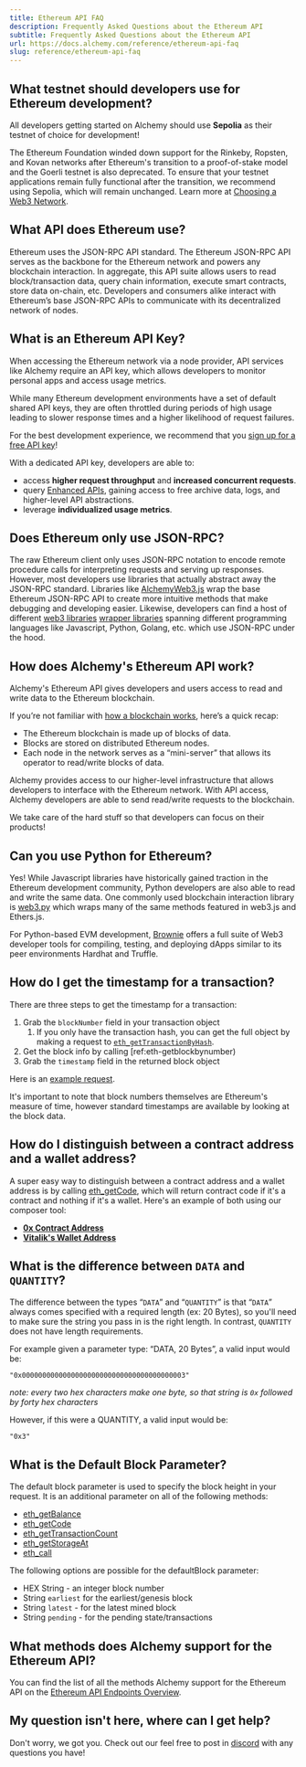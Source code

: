 ```yaml
---
title: Ethereum API FAQ
description: Frequently Asked Questions about the Ethereum API
subtitle: Frequently Asked Questions about the Ethereum API
url: https://docs.alchemy.com/reference/ethereum-api-faq
slug: reference/ethereum-api-faq
---
```


## What testnet should developers use for Ethereum development?

All developers getting started on Alchemy should use **Sepolia** as their testnet of choice for development!

The Ethereum Foundation winded down support for the Rinkeby, Ropsten, and Kovan networks after Ethereum's transition to a proof-of-stake model and the Goerli testnet is also deprecated. To ensure that your testnet applications remain fully functional after the transition, we recommend using Sepolia, which will remain unchanged. Learn more at [Choosing a Web3 Network](/docs/choosing-a-web3-network).

## What API does Ethereum use?

Ethereum uses the JSON-RPC API standard. The Ethereum JSON-RPC API serves as the backbone for the Ethereum network and powers any blockchain interaction. In aggregate, this API suite allows users to read block/transaction data, query chain information, execute smart contracts, store data on-chain, etc. Developers and consumers alike interact with Ethereum’s base JSON-RPC APIs to communicate with its decentralized network of nodes.

## What is an Ethereum API Key?

When accessing the Ethereum network via a node provider, API services like Alchemy require an API key, which allows developers to monitor personal apps and access usage metrics.

While many Ethereum development environments have a set of default shared API keys, they are often throttled during periods of high usage leading to slower response times and a higher likelihood of request failures.

For the best development experience, we recommend that you [sign up for a free API key](https://alchemy.com/?a=bad6a69700)!

With a dedicated API key, developers are able to:

* access **higher request throughput** and **increased concurrent requests**.
* query [Enhanced APIs](/reference/enhanced-apis-overview), gaining access to free archive data, logs, and higher-level API abstractions.
* leverage **individualized usage metrics**.

## Does Ethereum only use JSON-RPC?

The raw Ethereum client only uses JSON-RPC notation to encode remote procedure calls for interpreting requests and serving up responses. However, most developers use libraries that actually abstract away the JSON-RPC standard. Libraries like [AlchemyWeb3.js](/reference/use-alchemyweb3js) wrap the base Ethereum JSON-RPC API to create more intuitive methods that make debugging and developing easier. Likewise, developers can find a host of different [web3 libraries](/docs/alchemy-quickstart-guide#other-web3-libraries) [wrapper libraries](/reference/alchemy-quickstart-guide#other-web3-libraries) spanning different programming languages like Javascript, Python, Golang, etc. which use JSON-RPC under the hood.

## How does Alchemy's Ethereum API work?

Alchemy's Ethereum API gives developers and users access to read and write data to the Ethereum blockchain.

If you’re not familiar with [how a blockchain works](/docs/blockchain-101), here’s a quick recap:

* The Ethereum blockchain is made up of blocks of data.
* Blocks are stored on distributed Ethereum nodes.
* Each node in the network serves as a “mini-server” that allows its operator to read/write blocks of data.

Alchemy provides access to our higher-level infrastructure that allows developers to interface with the Ethereum network. With API access, Alchemy developers are able to send read/write requests to the blockchain.

We take care of the hard stuff so that developers can focus on their products!

## Can you use Python for Ethereum?

Yes! While Javascript libraries have historically gained traction in the Ethereum development community, Python developers are also able to read and write the same data. One commonly used blockchain interaction library is [web3.py](http://web3.py/) which wraps many of the same methods featured in web3.js and Ethers.js.

For Python-based EVM development, [Brownie](https://eth-brownie.readthedocs.io/en/stable/) offers a full suite of Web3 developer tools for compiling, testing, and deploying dApps similar to its peer environments Hardhat and Truffle.

## How do I get the timestamp for a transaction?

There are three steps to get the timestamp for a transaction:

1. Grab the `blockNumber` field in your transaction object
   1. If you only have the transaction hash, you can get the full object by making a request to [`eth_getTransactionByHash`](/reference/eth-gettransactionbyhash).
2. Get the block info by calling \[ref:eth-getblockbynumber)
3. Grab the `timestamp` field in the returned block object

Here is an [example request](https://composer.alchemyapi.io/?composer_state=%7B%22network%22%3A0%2C%22methodName%22%3A%22eth_getBlockByNumber%22%2C%22paramValues%22%3A%5B%22latest%22%2Cfalse%5D%7D).

It's important to note that block numbers themselves are Ethereum's measure of time, however standard timestamps are available by looking at the block data.

## How do I distinguish between a contract address and a wallet address?

A super easy way to distinguish between a contract address and a wallet address is by calling [eth\_getCode](/reference/eth-getcode), which will return contract code if it's a contract and nothing if it's a wallet. Here's an example of both using our composer tool:

* [**0x Contract Address**](https://composer.alchemyapi.io/?composer_state=%7B%22network%22%3A0%2C%22methodName%22%3A%22eth_getCode%22%2C%22paramValues%22%3A%5B%220xe41d2489571d322189246dafa5ebde1f4699f498%22%2C%22latest%22%5D%7D)
* [**Vitalik's Wallet Address**](https://composer.alchemyapi.io/?composer_state=%7B%22network%22%3A0%2C%22methodName%22%3A%22eth_getCode%22%2C%22paramValues%22%3A%5B%220xAb5801a7D398351b8bE11C439e05C5B3259aeC9B%22%2C%22latest%22%5D%7D)

## What is the difference between `DATA` and `QUANTITY`?

The difference between the types “`DATA`” and “`QUANTITY`” is that “`DATA`” always comes specified with a required length (ex: 20 Bytes), so you'll need to make sure the string you pass in is the right length. In contrast, `QUANTITY` does not have length requirements.

For example given a parameter type: “DATA, 20 Bytes”, a valid input would be:

```text
"0x0000000000000000000000000000000000000003"
```

*note: every two hex characters make one byte, so that string is `0x` followed by forty hex characters*

However, if this were a QUANTITY, a valid input would be:

```text
"0x3"
```

## What is the Default Block Parameter?

The default block parameter is used to specify the block height in your request. It is an additional parameter on all of the following methods:

* [eth\_getBalance](/reference/eth-getbalance)
* [eth\_getCode](/reference/eth-getcode)
* [eth\_getTransactionCount](/reference/eth-gettransactioncount)
* [eth\_getStorageAt](/reference/eth-getstorageat)
* [eth\_call](/reference/eth-call)

The following options are possible for the defaultBlock parameter:

* HEX String - an integer block number
* String `earliest` for the earliest/genesis block
* String `latest` - for the latest mined block
* String `pending` - for the pending state/transactions

## What methods does Alchemy support for the Ethereum API?

You can find the list of all the methods Alchemy support for the Ethereum API on the [Ethereum API Endpoints Overview](/reference/ethereum-api-endpoints-overview).

## My question isn't here, where can I get help?

Don't worry, we got you. Check out our feel free to post in [discord](https://alchemy.com/discord) with any questions you have!
